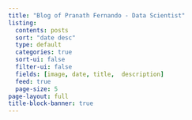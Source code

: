 ```yaml
---
title: "Blog of Pranath Fernando - Data Scientist"
listing:
  contents: posts
  sort: "date desc"
  type: default
  categories: true
  sort-ui: false
  filter-ui: false
  fields: [image, date, title,  description]
  feed: true
  page-size: 5
page-layout: full
title-block-banner: true
---
```

